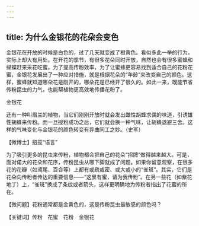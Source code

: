 ```yaml
---
---
---
```

title: 为什么金银花的花朵会变色
---




金银花在开放的时候是白色的，过了几天就变成了橙黄色。看似多此一举的行为，实际上却大有用处。在开花的季节，有很多花朵同时开放，自然也会有很多蜜蜂和蝴蝶赶来采花吃蜜。为了提高传粉效率，为了让蜜蜂更容易找到适合自己的花粉花蜜，金银花发展出了一种应对措施，就是根据花朵的“年龄”来改变自己的颜色。这样，蜜蜂就知道哪朵花是刚开的，哪朵花是已经开了很久的。如此一来，既能节省传粉昆虫的力气，也能帮植物更高效地传播花粉了。

金银花



还有一种叫眉兰的植物，当它们刚刚开放时就会发出雌性胡蜂求偶的味道，引诱雄性胡蜂来传粉。而一旦授粉成功之后，它们就会换一种气味，让胡蜂退避三舍。这样的气味变化与金银花的颜色转变有异曲同工之妙。（史军）





【微博士】招揽“语言”



为了吸引更多的昆虫来传粉，植物都会把自己的花朵“招牌”做得越来越大。可是，面对偌大的花朵和花序，传粉昆虫从哪下脚就成了问题。如果你留意观察，在很多花的花瓣（如鸢尾、百合等）上都有或疏或密、或大或小的“雀斑”。其实，它们是花朵向传粉者传达的重要信息——“这里有蜜，请为我传粉”。在另一些花（如紫花地丁）上，“雀斑”换成了条纹或者箭头，这样更明确地为传粉者指出了花蜜的所在。

【微问题】花粉通常都是金黄色的，这是传粉昆虫最敏感的颜色吗？

【关键词】传粉　花蜜　花粉　金银花
